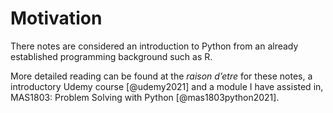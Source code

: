 # Motivation {.unnumbered}

There notes are considered an introduction to Python from an already 
established programming background such as R.

More detailed reading can be found at the *raison d'etre* for these notes, a
introductory Udemy course [@udemy2021] and a module I have assisted in,
MAS1803: Problem Solving with Python [@mas1803python2021].
